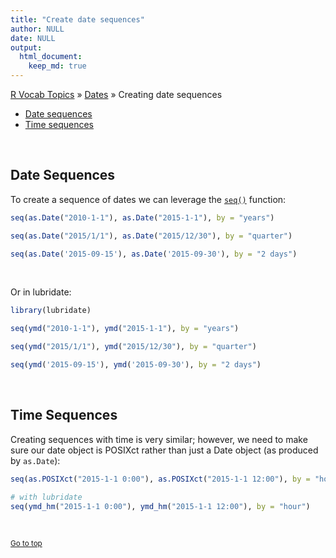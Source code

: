 ```yaml
---
title: "Create date sequences"
author: NULL
date: NULL
output:
  html_document:
    keep_md: true
---
```


[R Vocab Topics](index) &#187; [Dates](dates) &#187; Creating date sequences

* <a href="#date_seq">Date sequences</a>
* <a href="#time_seq">Time sequences</a>

<br>

<a name="date_seq"></a>

## Date Sequences

To create a sequence of dates we can leverage the [`seq()`](generating_sequence_numbers) function:
```r
seq(as.Date("2010-1-1"), as.Date("2015-1-1"), by = "years")

seq(as.Date("2015/1/1"), as.Date("2015/12/30"), by = "quarter")

seq(as.Date('2015-09-15'), as.Date('2015-09-30'), by = "2 days")
```

<br>

Or in lubridate:
```r
library(lubridate)

seq(ymd("2010-1-1"), ymd("2015-1-1"), by = "years")

seq(ymd("2015/1/1"), ymd("2015/12/30"), by = "quarter")

seq(ymd('2015-09-15'), ymd('2015-09-30'), by = "2 days")
```

<br>

<a name="time_seq"></a>

## Time Sequences

Creating sequences with time is very similar; however, we need to make sure our date object is POSIXct rather than just a Date object (as produced by `as.Date`):
```r
seq(as.POSIXct("2015-1-1 0:00"), as.POSIXct("2015-1-1 12:00"), by = "hour")

# with lubridate
seq(ymd_hm("2015-1-1 0:00"), ymd_hm("2015-1-1 12:00"), by = "hour")
```


<br>

<small><a href="#">Go to top</a></small>


